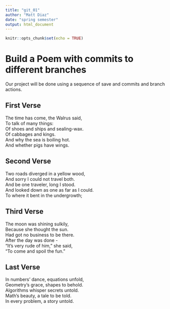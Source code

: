 ```yaml
---
title: "git_01"
author: "Matt Diaz"
date: "spring semester"
output: html_document
---
```


```r
knitr::opts_chunk$set(echo = TRUE)
```
# Build a Poem with commits to different branches
Our project will be done using a sequence of save and commits and branch actions.
<!-- Do not modify or change any text in "!--" bracketed areas such as this --- these are instructions to
you, if you change any of this the git program will notice it and compromise your git merging strategy !-->

## First Verse 
<!--Put the first five lines of a poem by Lewis Carrol in this section!-->

The time has come, the Walrus said,    
To talk of many things:    
Of shoes and ships and sealing-wax.   
Of cabbages and kings.   
And why the sea is boiling hot.   
And whether pigs have wings. 

## Second Verse
<!--Put the first five lines of a poem by Robert Frost here!-->

Two roads diverged in a yellow wood,    
And sorry I could not travel both.   
And be one traveler, long I stood.   
And looked down as one as far as I could.   
To where it bent in the undergrowth; 

## Third Verse
<!--Put the first two verses of The Walrus and the Carpenter here!-->

The moon was shining sulkily,    
Because she thought the sun.   
Had got no business to be there.     
After the day was done -    
"It's very rude of him," she said,    
"To come and spoil the fun." 

## Last Verse
<!--Put a short poem you created using chatGPT of 20 to 30 lines,here!-->

In numbers' dance, equations unfold,    
Geometry's grace, shapes to behold.   
Algorithms whisper secrets untold.   
Math's beauty, a tale to be told.   
In every problem, a story untold. 
